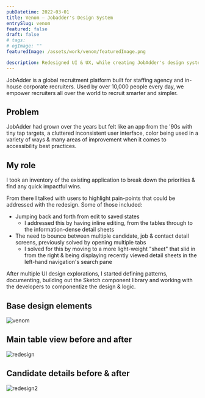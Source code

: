 ```yaml
---
pubDatetime: 2022-03-01
title: Venom — Jobadder's Design System
entrySlug: venom
featured: false
draft: false
# tags:
# ogImage: ""
featuredImage: /assets/work/venom/featuredImage.png

description: Redesigned UI & UX, while creating JobAdder's design system, Venom.
---
```


JobAdder is a global recruitment platform built for staffing agency and in-house corporate recruiters. Used by over 10,000 people every day, we empower recruiters all over the world to recruit smarter and simpler.

## Problem

JobAdder had grown over the years but felt like an app from the '90s with tiny tap targets, a cluttered inconsistent user interface, color being used in a variety of ways & many areas of improvement when it comes to accessibility best practices.

## My role

I took an inventory of the existing application to break down the priorities & find any quick impactful wins.

From there I talked with users to highlight pain-points that could be addressed with the redesign. Some of those included:

- Jumping back and forth from edit to saved states
  - I addressed this by having inline editing, from the tables through to the information-dense detail sheets
- The need to bounce between multiple candidate, job & contact detail screens, previously solved by opening multiple tabs
  - I solved for this by moving to a more light-weight "sheet" that slid in from the right & being displaying recently viewed detail sheets in the left-hand navigation's search pane

After multiple UI design explorations, I started defining patterns, documenting, building out the Sketch component library and working with the developers to componentize the design & logic.

## Base design elements


<Image src={venom} alt="venom" class="wide" />

## Main table view before and after

<Image src={redesign} alt="redesign" class="wide" />

## Candidate details before & after

<Image src={redesign2} alt="redesign2" class="wide" />

